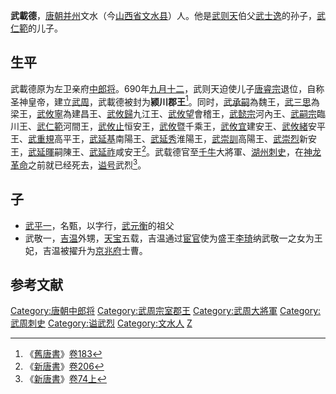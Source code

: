 '''武載德'''，[[唐朝|唐朝]][[并州|并州]]文水（今[[山西省|山西省]][[文水县|文水县]]）人。他是[[武则天|武则天]]伯父[[武士逸|武士逸]]的孙子，[[武仁範|武仁範]]的儿子。
==生平==
武載德原为左卫亲府[[中郎将|中郎将]]。690年[[九月十二|九月十二]]，武则天迫使儿子[[唐睿宗|唐睿宗]]退位，自称圣神皇帝，建立[[武周|武周]]，武載德被封为'''颍川郡王'''<ref>《[[舊唐書|舊唐書]]》[[s:舊唐書/卷183|卷183]]</ref>。同时，[[武承嗣|武承嗣]]為魏王，[[武三思|武三思]]為梁王，[[武攸寧|武攸寧]]為建昌王、[[武攸歸|武攸歸]]九江王、[[武攸望|武攸望]]會稽王，[[武懿宗|武懿宗]]河內王、[[武嗣宗|武嗣宗]]臨川王、[[武仁範|武仁範]]河間王，[[武攸止|武攸止]]恒安王，[[武攸暨|武攸暨]]千乘王，[[武攸宜|武攸宜]]建安王、[[武攸緒|武攸緒]]安平王、[[武重規|武重規]]高平王，[[武延基|武延基]]南陽王、[[武延秀|武延秀]]淮陽王，[[武崇訓|武崇訓]]高陽王、[[武崇烈|武崇烈]]新安王，[[武延暉|武延暉]]嗣陳王、[[武延祚|武延祚]]咸安王<ref>《[[新唐書|新唐書]]》[[s:新唐書/卷206|卷206]]</ref>。武载德官至[[千牛|千牛]]大將軍、[[湖州|湖州]][[刺史|刺史]]，在[[神龙革命|神龙革命]]之前就已经死去，[[谥号|谥号]]武烈<ref>《[[新唐書|新唐書]]》[[s:新唐書/卷074上|卷74上]]</ref>。

==子==
*[[武平一|武平一]]，名甄，以字行，[[武元衡|武元衡]]的祖父
*武敬一，[[吉温|吉温]]外甥，[[天宝|天宝]]五载，吉温通过[[宦官|宦官]]使为盛王[[李琦_(盛王)|李琦]]纳武敬一之女为王妃，吉温被擢升为[[京兆府|京兆府]]士曹。
== 参考文献==
{{reflist}}
{{DEFAULTSORT:W}}
[[Category:唐朝中郎将|Category:唐朝中郎将]]
[[Category:武周宗室郡王|Category:武周宗室郡王]]
[[Category:武周大將軍|Category:武周大將軍]]
[[Category:武周刺史|Category:武周刺史]]
[[Category:谥武烈|Category:谥武烈]]
[[Category:文水人|Category:文水人]]
[[Category:武姓|Z]]